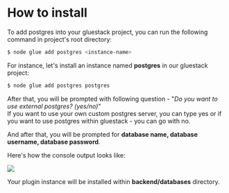 
<Meta pageTitle="How to install | Postgres" description="How to install | Postgres" />






# How to install

To add postgres into your gluestack project, you can run the following command in project's root directory:
```sh
$ node glue add postgres <instance-name>
```

For instance, let's install an instance named **postgres** in our gluestack project:
```sh
$ node glue add postgres postgres
```

After that, you will be prompted with following question - "_Do you want to use external postgres? (yes/no)_"<br/>
If you want to use your own custom postgres server, you can type yes or if you want to use postgres within gluestack - you can go with no.<br/>

And after that, you will be prompted for **database name, database username, database password**.

Here's how the console output looks like:

<img src='/assets/postgres-screenshot.png' />

Your plugin instance will be installed within **backend/databases** directory.
